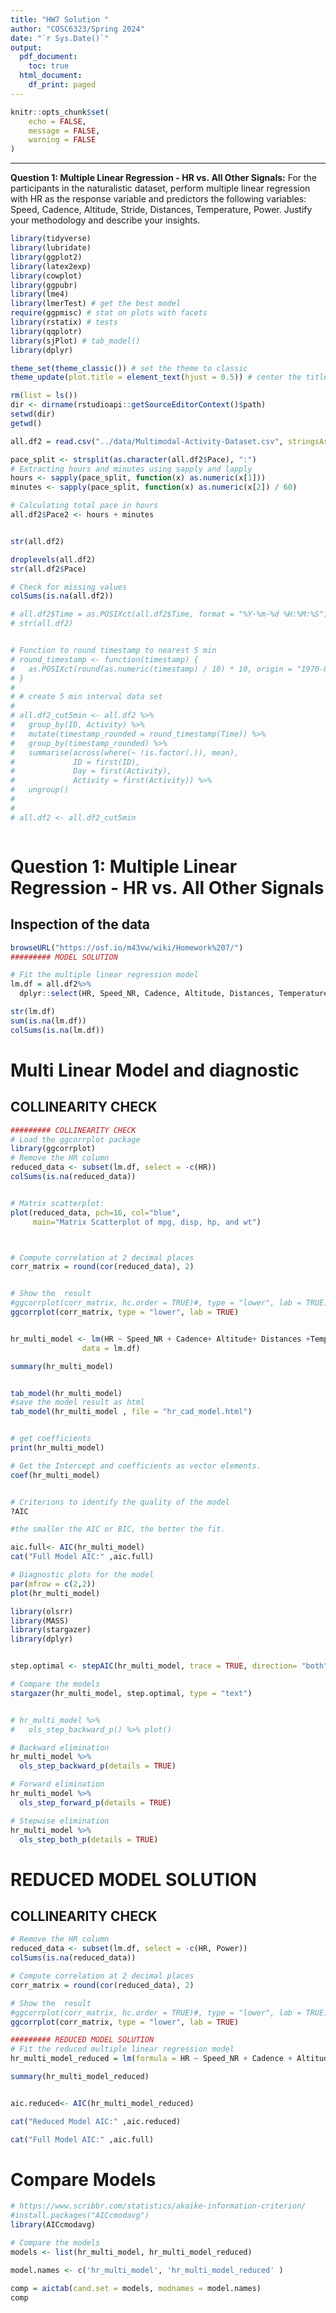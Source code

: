 ```yaml
---
title: "HW7 Solution "
author: "COSC6323/Spring 2024"
date: "`r Sys.Date()`"
output:
  pdf_document: 
    toc: true
  html_document:
    df_print: paged
---
```


```r
knitr::opts_chunk$set(
	echo = FALSE,
	message = FALSE,
	warning = FALSE
)
```

----------

**Question 1: Multiple Linear Regression - HR vs. All Other Signals:** For the participants in the naturalistic dataset, perform multiple linear regression with HR as the response variable and predictors the following variables: Speed, Cadence, Altitude, Stride, Distances, Temperature, Power.  Justify your methodology and describe your insights.


\newpage

```r
library(tidyverse)
library(lubridate)
library(ggplot2)
library(latex2exp)
library(cowplot)
library(ggpubr)
library(lme4)
library(lmerTest) # get the best model
require(ggpmisc) # stat on plots with facets
library(rstatix) # tests
library(qqplotr)
library(sjPlot) # tab_model()
library(dplyr)

theme_set(theme_classic()) # set the theme to classic
theme_update(plot.title = element_text(hjust = 0.5)) # center the title

rm(list = ls())
dir <- dirname(rstudioapi::getSourceEditorContext()$path)
setwd(dir)
getwd()

```









```r


all.df2 = read.csv("../data/Multimodal-Activity-Dataset.csv", stringsAsFactors = T)

pace_split <- strsplit(as.character(all.df2$Pace), ":")
# Extracting hours and minutes using sapply and lapply
hours <- sapply(pace_split, function(x) as.numeric(x[1]))
minutes <- sapply(pace_split, function(x) as.numeric(x[2]) / 60)

# Calculating total pace in hours
all.df2$Pace2 <- hours + minutes


str(all.df2)

droplevels(all.df2)
str(all.df2$Pace)

# Check for missing values
colSums(is.na(all.df2))

```



```r

# all.df2$Time = as.POSIXct(all.df2$Time, format = "%Y-%m-%d %H:%M:%S")
# str(all.df2)


# Function to round timestamp to nearest 5 min
# round_timestamp <- function(timestamp) {
#   as.POSIXct(round(as.numeric(timestamp) / 10) * 10, origin = "1970-01-01")
# }
# 
# # create 5 min interval data set
# 
# all.df2_cut5min <- all.df2 %>%
#   group_by(ID, Activity) %>%
#   mutate(timestamp_rounded = round_timestamp(Time)) %>%
#   group_by(timestamp_rounded) %>%
#   summarise(across(where(~ !is.factor(.)), mean),
#             ID = first(ID),
#             Day = first(Activity),
#             Activity = first(Activity)) %>%
#   ungroup()
# 
# 
# all.df2 <- all.df2_cut5min



```

\newpage
# Question 1: Multiple Linear Regression - HR vs. All Other Signals

## Inspection of the data

```r

browseURL("https://osf.io/m43vw/wiki/Homework%207/")
######### MODEL SOLUTION

# Fit the multiple linear regression model
lm.df = all.df2%>%
  dplyr::select(HR, Speed_NR, Cadence, Altitude, Distances, Temperatures, Power,Pace2) %>% drop_na()

str(lm.df)
sum(is.na(lm.df))
colSums(is.na(lm.df))

```

\newpage

# Multi Linear Model and diagnostic

## COLLINEARITY CHECK
```r

######### COLLINEARITY CHECK
# Load the ggcorrplot package
library(ggcorrplot)
# Remove the HR column
reduced_data <- subset(lm.df, select = -c(HR))
colSums(is.na(reduced_data))


# Matrix scatterplot:
plot(reduced_data, pch=16, col="blue",
     main="Matrix Scatterplot of mpg, disp, hp, and wt")



# Compute correlation at 2 decimal places
corr_matrix = round(cor(reduced_data), 2)


# Show the  result
#ggcorrplot(corr_matrix, hc.order = TRUE)#, type = "lower", lab = TRUE)
ggcorrplot(corr_matrix, type = "lower", lab = TRUE)



```





```r
hr_multi_model <- lm(HR ~ Speed_NR + Cadence+ Altitude+ Distances +Temperatures + Power +Pace2, 
                data = lm.df)

summary(hr_multi_model)



```

```r
tab_model(hr_multi_model)
#save the model result as html
tab_model(hr_multi_model , file = "hr_cad_model.html")


# get coefficients
print(hr_multi_model)

# Get the Intercept and coefficients as vector elements.
coef(hr_multi_model)


# Criterions to identify the quality of the model
?AIC

#the smaller the AIC or BIC, the better the fit.

aic.full<- AIC(hr_multi_model)
cat("Full Model AIC:" ,aic.full)

```


```r
# Diagnostic plots for the model
par(mfrow = c(2,2))
plot(hr_multi_model)

```


```r

library(olsrr)
library(MASS)
library(stargazer)
library(dplyr)


step.optimal <- stepAIC(hr_multi_model, trace = TRUE, direction= "both")

# Compare the models
stargazer(hr_multi_model, step.optimal, type = "text")


# hr_multi_model %>% 
#   ols_step_backward_p() %>% plot()


```


```r

# Backward elimination
hr_multi_model %>% 
  ols_step_backward_p(details = TRUE)

# Forward elimination
hr_multi_model %>% 
  ols_step_forward_p(details = TRUE)

# Stepwise elimination
hr_multi_model %>%
  ols_step_both_p(details = TRUE)


```



\newpage
# REDUCED MODEL SOLUTION


## COLLINEARITY CHECK
```r

# Remove the HR column
reduced_data <- subset(lm.df, select = -c(HR, Power))
colSums(is.na(reduced_data))

# Compute correlation at 2 decimal places
corr_matrix = round(cor(reduced_data), 2)

# Show the  result
#ggcorrplot(corr_matrix, hc.order = TRUE)#, type = "lower", lab = TRUE)
ggcorrplot(corr_matrix, type = "lower", lab = TRUE)

```




```r
######### REDUCED MODEL SOLUTION
# Fit the reduced multiple linear regression model
hr_multi_model_reduced = lm(formula = HR ~ Speed_NR + Cadence + Altitude + Distances + Temperatures  + Pace2 , data = lm.df)

summary(hr_multi_model_reduced)


aic.reduced<- AIC(hr_multi_model_reduced)

cat("Reduced Model AIC:" ,aic.reduced)

cat("Full Model AIC:" ,aic.full)


```



# Compare Models

```r
# https://www.scribbr.com/statistics/akaike-information-criterion/
#install.packages("AICcmodavg")
library(AICcmodavg)

# Compare the models
models <- list(hr_multi_model, hr_multi_model_reduced)

model.names <- c('hr_multi_model', 'hr_multi_model_reduced' )

comp = aictab(cand.set = models, modnames = model.names)
comp
```



